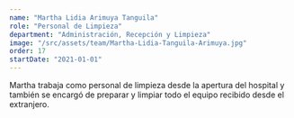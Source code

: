 ```yaml
---
name: "Martha Lidia Arimuya Tanguila"
role: "Personal de Limpieza"
department: "Administración, Recepción y Limpieza"
image: "/src/assets/team/Martha-Lidia-Tanguila-Arimuya.jpg"
order: 17
startDate: "2021-01-01"
---
```


Martha trabaja como personal de limpieza desde la apertura del hospital y también se encargó de preparar y limpiar todo el equipo recibido desde el extranjero.

